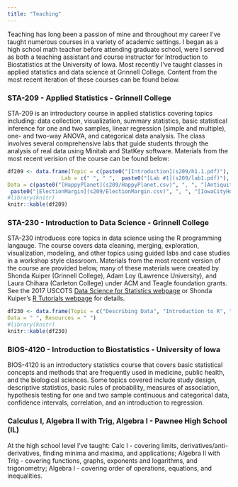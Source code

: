 ```yaml
---
title: "Teaching"
---
```


Teaching has long been a passion of mine and throughout my career I've taught numerous courses in a variety of academic settings.  I began as a high school math teacher before attending graduate school, were I served as both a teaching assistant and course instructor for Introduction to Biostatistics at the University of Iowa.  Most recently I've taught classes in applied statistics and data science at Grinnell College.  Content from the most recent iteration of these courses can be found below.  

### STA-209 - Applied Statistics - Grinnell College

STA-209 is an introductory course in applied statistics covering topics including: data collection, visualization, summary statistics, basic statistical inference for one and two samples, linear regression (simple and multiple), one- and two-way ANOVA, and categorical data analysis.  The class involves several comprehensive labs that guide students through the analysis of real data using Minitab and StatKey software. Materials from the most recent verision of the course can be found below:

```r
df209 <- data.frame(Topic = c(paste0("[Introduction](s209/h1.1.pdf)"), paste0("[Samples and Populations](s209/h1.2.pdf)"), "Describing Data (summary statistics and graphs)",  paste0("[Experiments and Observational Studies](s209/h1.3.pdf)"), paste0("[Describing Data (correlation and regression)](s209/h2.5.pdf)"), paste0("[Sampling Distributions](s209/h3.1.pdf)"), paste0("[Confidence Intervals (bootstrapping)](s209/h3.2.pdf)"), paste0("[Hypothesis Testing (randomization tests)](s209/h4.1.pdf)"), paste0("[Normal Distributions and Central Limit Theorem](s209/h5.1.pdf)"), paste0("[One-sample Statistical Inference](h6.1.pdf)"), paste0("[Two-sample Statistical Inference](s209/h6.3.pdf)"), paste0("[Chi-squared Tests](s209/h7.pdf)"), paste0("[Observational Designs and Association](s209/h.7sup.pdf)"), paste0("[Analysis of Variance](s209/h.8.pdf)"), paste0("[Regression (one explanatory variable)](s209/h9.pdf)"), paste0("[Regression (multiple explanatory variables)](s209/h.10.pdf)")), 
                 Lab = c(" ", " ",  paste0("[Lab #1](s209/lab1.pdf)"), " ",  paste0("[Lab #2](s209/lab2.pdf)"), " ",  paste0("[Lab #3](s209/lab3.pdf)"),  paste0("[Lab #4](s209/lab4.pdf)"),  paste0("[Lab #5](s209/lab5.pdf)"), " ", paste0("[Lab #6](s209/lab6.pdf)"), " ", " ",  paste0("[Lab #7](s209/lab7.pdf)"), " ",  paste0("[Lab #8](s209/lab8.pdf)")),
Data = c(paste0("[HappyPlanet](s209/HappyPlanet.csv)", ", ", "[AntiquitiesAct](s209/AntiquitiesAct.csv)"), " ", paste0("[ClassSurvey](s209/ClassSurvey.csv)"), paste0("[FloridaDeathPenalty](s209/FloridaDeathPenalty.csv)"), 
 paste0("[ElectionMargin](s209/ElectionMargin.csv)", ", ", "[IowaCityHomeSales](s209/IowaCityHomeSales.csv)"), " ", "[SmallColleges](s209/CollegeData.csv)", " ", " ", " ", paste0("[LeadIQ](s209/LeadIQ.csv)", ", " , "[HollywoodMovies](s209/HollywoodMovies.csv)", ", ", "[GoldenStateWarriors](s209/GSWarriors.csv)"), " ", " ", paste0("[Tailgating](s209/Tailgating.csv)", ", " , "[CommuteTracker](s209/CommuteTracker.csv)"), paste0("[ProfessorEvaluations](s209/UT-Austin_Professors.csv)"), paste0("[ProfessorSalaries](s209/Salaries.csv)", ", ", "[BreastCancer](s209/Breast_Cancer_Data.csv)")))
#library(knitr)
knitr::kable(df209)
```

### STA-230 - Introduction to Data Science - Grinnell College

STA-230 introduces core topics in data science using the R programming langauge. The course covers data cleaning, merging, exploration, visualization, modeling, and other topics using guided labs and case studies in a workshop style classroom.  Materials from the most recent version of the course are provided below, many of these materials were created by Shonda Kuiper (Grinnell College), Adam Loy (Lawrence University), and Laura Chihara (Carleton College) under ACM and Teagle foundation grants.  See the 2017 USCOTS [Data Science for Statistics webpage](https://ds4stats.github.io/uscots2017/) or Shonda Kuiper's [R Tutorials webpage](http://web.grinnell.edu/individuals/kuipers/stat2labs/RTutorials.html) for details.

```r
df230 <- data.frame(Topic = c("Describing Data", "Introduction to R", "Tidying Data","Data Wrangling", "Merging Data", "Data Visualization with ggplot", "Creating Maps with ggplot", "Custom Maps using Shapefiles", "Manipulating Text Strings", "Working with Dates and Times", "Data Scraping", "Unsupervised Learning (Principle Components Analysis)", "Unsupervised Learning (Clustering)", "Model Validation", "Supervised Learning (Regression)", "Supervised Learning (CART)", "Supervised Learning (Random Forest)", "Interactive Visuals with RShiny"),
Data = " ", Resources = " ")
#library(knitr)
knitr::kable(df230)
```

### BIOS-4120 - Introduction to Biostatistics - University of Iowa

BIOS-4120 is an introductory statistics course that covers basic statistical concepts and methods that are frequently used in medicine, public health, and the biological sciences.  Some topics covered include study design, descriptive statistics, basic rules of probability, measures of association, hypothesis testing for one and two sample continuous and categorical data, confidence intervals, correlation, and an introduction to regression.

### Calculus I, Algebra II with Trig, Algebra I - Pawnee High School (IL)

At the high school level I've taught: Calc I - covering limits, derivatives/anti-derivatives, finding minima and maxima, and applications; Algebra II with Trig - covering functions, graphs, exponents and logarithms, and trigonometry; Algebra I - covering order of operations, equations, and inequalities. 